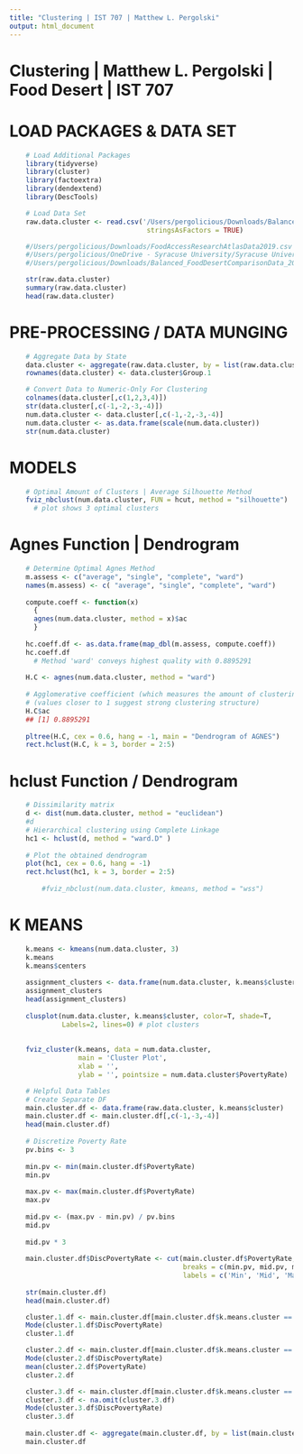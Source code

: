 ```yaml
---
title: "Clustering | IST 707 | Matthew L. Pergolski"
output: html_document
---
```


# Clustering | Matthew L. Pergolski | Food Desert | IST 707

###############################################################################################

# LOAD PACKAGES & DATA SET
    
```r
    # Load Additional Packages
    library(tidyverse)
    library(cluster)
    library(factoextra)
    library(dendextend)
    library(DescTools)
```

```r
    # Load Data Set
    raw.data.cluster <- read.csv('/Users/pergolicious/Downloads/Balanced_FoodDesertComparisonData_2006_2019.csv',
                                  stringsAsFactors = TRUE)

    #/Users/pergolicious/Downloads/FoodAccessResearchAtlasData2019.csv
    #/Users/pergolicious/OneDrive - Syracuse University/Syracuse University/Courses/IST 707/Final Project/Balanced_FoodDesertComparisonData_2006_2019.csv
    #/Users/pergolicious/Downloads/Balanced_FoodDesertComparisonData_2006_2019.csv
```

```r
    str(raw.data.cluster)
    summary(raw.data.cluster)
    head(raw.data.cluster)
```
    

###############################################################################################


# PRE-PROCESSING / DATA MUNGING
    
```r
    # Aggregate Data by State
    data.cluster <- aggregate(raw.data.cluster, by = list(raw.data.cluster$State), FUN = mean, na.rm = T)
    rownames(data.cluster) <- data.cluster$Group.1
```

    
```r
    # Convert Data to Numeric-Only For Clustering
    colnames(data.cluster[,c(1,2,3,4)])
    str(data.cluster[,c(-1,-2,-3,-4)])
    num.data.cluster <- data.cluster[,c(-1,-2,-3,-4)]
    num.data.cluster <- as.data.frame(scale(num.data.cluster))
    str(num.data.cluster)

```

####################################################################################

# MODELS

```r
    # Optimal Amount of Clusters | Average Silhouette Method
    fviz_nbclust(num.data.cluster, FUN = hcut, method = "silhouette")
      # plot shows 3 optimal clusters

```
    
# Agnes Function | Dendrogram
    
```r
    # Determine Optimal Agnes Method
    m.assess <- c("average", "single", "complete", "ward")
    names(m.assess) <- c( "average", "single", "complete", "ward")
    
    compute.coeff <- function(x) 
      {
      agnes(num.data.cluster, method = x)$ac
      }
      
    hc.coeff.df <- as.data.frame(map_dbl(m.assess, compute.coeff))
    hc.coeff.df
      # Method 'ward' conveys highest quality with 0.8895291
    
    H.C <- agnes(num.data.cluster, method = "ward")
    
    # Agglomerative coefficient (which measures the amount of clustering structure found)
    # (values closer to 1 suggest strong clustering structure)
    H.C$ac
    ## [1] 0.8895291
    
    pltree(H.C, cex = 0.6, hang = -1, main = "Dendrogram of AGNES") 
    rect.hclust(H.C, k = 3, border = 2:5)

```

# hclust Function / Dendrogram
    
```r
    # Dissimilarity matrix
    d <- dist(num.data.cluster, method = "euclidean")
    #d
    # Hierarchical clustering using Complete Linkage
    hc1 <- hclust(d, method = "ward.D" )
    
    # Plot the obtained dendrogram
    plot(hc1, cex = 0.6, hang = -1)
    rect.hclust(hc1, k = 3, border = 2:5)
    
        #fviz_nbclust(num.data.cluster, kmeans, method = "wss")

```
    
# K MEANS ###########
    
    
```r
    k.means <- kmeans(num.data.cluster, 3)
    k.means
    k.means$centers
    
    assignment_clusters <- data.frame(num.data.cluster, k.means$cluster)
    assignment_clusters
    head(assignment_clusters)
    
    clusplot(num.data.cluster, k.means$cluster, color=T, shade=T,
             Labels=2, lines=0) # plot clusters
    
    
    fviz_cluster(k.means, data = num.data.cluster, 
                 main = 'Cluster Plot',
                 xlab = '',
                 ylab = '', pointsize = num.data.cluster$PovertyRate)

```
    
    
    
```r
    # Helpful Data Tables
    # Create Separate DF
    main.cluster.df <- data.frame(raw.data.cluster, k.means$cluster)
    main.cluster.df <- main.cluster.df[,c(-1,-3,-4)]
    head(main.cluster.df)
    
    # Discretize Poverty Rate
    pv.bins <- 3
    
    min.pv <- min(main.cluster.df$PovertyRate)
    min.pv
    
    max.pv <- max(main.cluster.df$PovertyRate)
    max.pv
    
    mid.pv <- (max.pv - min.pv) / pv.bins
    mid.pv
    
    mid.pv * 3
    
    main.cluster.df$DiscPovertyRate <- cut(main.cluster.df$PovertyRate,
                                           breaks = c(min.pv, mid.pv, max.pv, Inf),
                                           labels = c('Min', 'Mid', 'Max'))
    
    str(main.cluster.df)   
    head(main.cluster.df)            

```
    


```r
    cluster.1.df <- main.cluster.df[main.cluster.df$k.means.cluster == 1,]
    Mode(cluster.1.df$DiscPovertyRate)
    cluster.1.df

    cluster.2.df <- main.cluster.df[main.cluster.df$k.means.cluster == 2,]
    Mode(cluster.2.df$DiscPovertyRate)
    mean(cluster.2.df$PovertyRate)
    cluster.2.df

    cluster.3.df <- main.cluster.df[main.cluster.df$k.means.cluster == 3,]
    cluster.3.df <- na.omit(cluster.3.df)
    Mode(cluster.3.df$DiscPovertyRate)
    cluster.3.df
    
    main.cluster.df <- aggregate(main.cluster.df, by = list(main.cluster.df$State), FUN = mean)
    main.cluster.df

```













